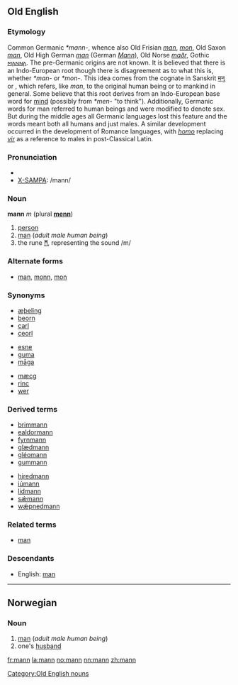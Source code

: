{{see|Mann}}
==Old English==
===Etymology===
Common Germanic ''*mann-'', whence also Old Frisian ''[[man]]'', ''[[mon]]'', Old Saxon ''[[man]]'', Old High German ''[[man]]'' (German ''[[Mann]]''), Old Norse ''[[maðr]]'', Gothic [[𐌼𐌰𐌽𐌽𐌰]].
The pre-Germanic origins are not known. It is believed that there is an Indo-European root though there is disagreement as to what this is, whether ''*man-'' or ''*mon-''. This idea comes from the cognate in Sanskrit [[मनु]] or {{etymon|Sanscrit|manu}}, which refers, like ''man'', to the original human being or to mankind in general.   
Some believe that this root derives from an Indo-European base word for [[mind]] (possibly from ''*men-'' "to think"). Additionally, Germanic words for man referred to human beings and were modified to denote sex. But during the middle ages all Germanic languages lost this feature and the words meant both all humans and just males. A similar development occurred in the development of Romance languages, with ''[[homo]]'' replacing ''[[vir]]'' as a reference to males in post-Classical Latin.
===Pronunciation===
*{{IPA|/man:/}}
*[[X-SAMPA]]: /mann/
===Noun===
'''mann''' ''m'' (plural '''[[menn]]''')

#[[person]]
#[[man]] (''adult male human being'')
#the rune '''[[ᛗ]]''', representing the sound /m/

===Alternate forms===
*[[man]], [[monn]], [[mon]]

===Synonyms===
{{top3}}
*[[æþeling]]
*[[beorn]]
*[[carl]]
*[[ceorl]]
{{mid3}}
*[[esne]]
*[[guma]]
*[[maga|māga]]
{{mid3}}
*[[mæcg]]
*[[rinc]]
*[[wer#Old English|wer]]
{{bottom}}

===Derived terms===
{{top2}}
*[[brimmann]]
*[[ealdormann]]
*[[fyrnmann]]
*[[glædmann]]
*[[gleomann|gléomann]]
*[[gummann]]
{{mid2}}
*[[hiredmann]]
*[[iumann|iúmann]]
*[[lidmann]]
*[[sæmann|sǽmann]]
*[[wæpnedmann|wǽpnedmann]]
{{bottom}}

===Related terms===
*[[man#Old English|man]]<!-- — "[some]one"-->

===Descendants===
*English: [[man]]

[[Category:Old English nouns]]

----

==Norwegian==
===Noun===
{{no-noun-irreg|m|[[mannen]]|[[menn]]|[[mennene]]}}

#[[man]] (''adult male human being'')
#one's [[husband]]

[[fr:mann]]
[[la:mann]]
[[no:mann]]
[[nn:mann]]
[[zh:mann]]